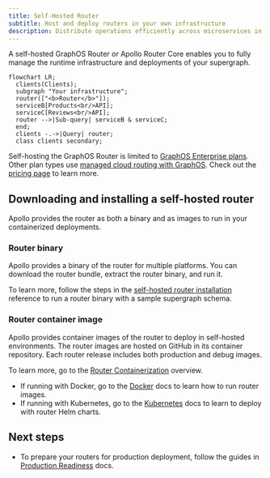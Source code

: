 ```yaml
---
title: Self-Hosted Router
subtitle: Host and deploy routers in your own infrastructure
description: Distribute operations efficiently across microservices in your federated GraphQL API with the Apollo GraphOS Router or Apollo Router Core. Configure caching, security features, and more.
---
```


A self-hosted GraphOS Router or Apollo Router Core enables you to fully manage the runtime infrastructure and deployments of your supergraph.

```mermaid
flowchart LR;
  clients(Clients);
  subgraph "Your infrastructure";
  router(["<b>Router</b>"]);
  serviceB[Products<br/>API];
  serviceC[Reviews<br/>API];
  router -->|Sub-query| serviceB & serviceC;
  end;
  clients -.->|Query| router;
  class clients secondary;
```

<EnterpriseFeature>

Self-hosting the GraphOS Router is limited to [GraphOS Enterprise plans](https://www.apollographql.com/pricing). Other plan types use [managed cloud routing with GraphOS](/graphos/cloud-routing). Check out the [pricing page](https://www.apollographql.com/pricing#graphos-router) to learn more.

</EnterpriseFeature>

## Downloading and installing a self-hosted router

Apollo provides the router as both a binary and as images to run in your containerized deployments.

### Router binary

Apollo provides a binary of the router for multiple platforms. You can download the router bundle, extract the router binary, and run it. 

To learn more, follow the steps in the [self-hosted router installation](/graphos/reference/router/self-hosted-install) reference to run a router binary with a sample supergraph schema.

### Router container image

Apollo provides container images of the router to deploy in self-hosted environments. The router images are hosted on GitHub in its container repository. Each router release includes both production and debug images. 

To learn more, go to the [Router Containerization](/graphos/routing/self-hosted/containerization) overview.

- If running with Docker, go to the [Docker](/graphos/routing/self-hosted/containerization/docker) docs to learn how to run router images.
- If running with Kubernetes, go to the [Kubernetes](/graphos/routing/self-hosted/containerization/kubernetes) docs to learn to deploy with router Helm charts.

## Next steps

- To prepare your routers for production deployment, follow the guides in [Production Readiness](/graphos/schema-design/guides/production-readiness) docs.
